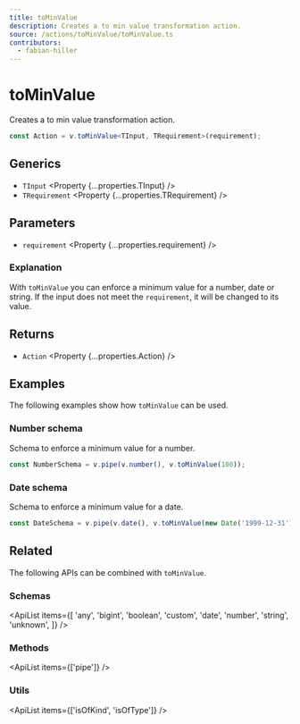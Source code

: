 ```yaml
---
title: toMinValue
description: Creates a to min value transformation action.
source: /actions/toMinValue/toMinValue.ts
contributors:
  - fabian-hiller
---
```



# toMinValue

Creates a to min value transformation action.

```ts
const Action = v.toMinValue<TInput, TRequirement>(requirement);
```

## Generics

- `TInput` <Property {...properties.TInput} />
- `TRequirement` <Property {...properties.TRequirement} />

## Parameters

- `requirement` <Property {...properties.requirement} />

### Explanation

With `toMinValue` you can enforce a minimum value for a number, date or string. If the input does not meet the `requirement`, it will be changed to its value.

## Returns

- `Action` <Property {...properties.Action} />

## Examples

The following examples show how `toMinValue` can be used.

### Number schema

Schema to enforce a minimum value for a number.

```ts
const NumberSchema = v.pipe(v.number(), v.toMinValue(100));
```

### Date schema

Schema to enforce a minimum value for a date.

```ts
const DateSchema = v.pipe(v.date(), v.toMinValue(new Date('1999-12-31')));
```

## Related

The following APIs can be combined with `toMinValue`.

### Schemas

<ApiList
  items={[
    'any',
    'bigint',
    'boolean',
    'custom',
    'date',
    'number',
    'string',
    'unknown',
  ]}
/>

### Methods

<ApiList items={['pipe']} />

### Utils

<ApiList items={['isOfKind', 'isOfType']} />

